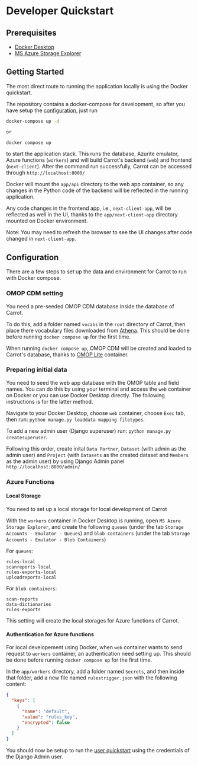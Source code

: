 # Developer Quickstart

## Prerequisites

- [Docker Desktop](https://www.docker.com/products/docker-desktop/)
- [MS Azure Storage Explorer](https://azure.microsoft.com/en-us/products/storage/storage-explorer/#Download-4)

## Getting Started

The most direct route to running the application locally is using the Docker quickstart.

The repository contains a docker-compose for development, so after you have setup the [configuration](#configuration), just run

```bash
docker-compose up -d

or

docker compose up
```

to start the application stack. This runs the database, Azurite emulator, Azure functions (`workers`) and will build Carrot's backend (`web`) and frontend (`next-client`). After the command run successfully, Carrot can be accessed through `http://localhost:8000/`

Docker will mount the `app/api` directory to the web app container, so any changes in the Python code of the backend will be reflected in the running application.

Any code changes in the frontend app, i.e., `next-client-app`, will be reflected as well in the UI, thanks to the `app/next-client-app` directory mounted on Docker environment.

Note: You may need to refresh the browser to see the UI changes after code changed in `next-client-app`.

## Configuration

There are a few steps to set up the data and environment for Carrot to run with Docker compose.

### OMOP CDM setting

You need a pre-seeded OMOP CDM database inside the database of Carrot.

To do this, add a folder named `vocabs` in the `root` directory of Carrot, then place there vocabulary files downloaded from [Athena](https://athena.ohdsi.org/vocabulary/list). This should be done before running `docker compose up` for the first time.

When running `docker compose up`, OMOP CDM will be created and loaded to Carrot's database, thanks to [OMOP Lite](https://github.com/andyrae/omop-lite/pkgs/container/omop-lite) container.

### Preparing initial data

You need to seed the web app database with the OMOP table and field names. You can do this by using your terminal and access the `web` container on Docker or you can use Docker Desktop directly. The following instructions is for the latter method.

Navigate to your Docker Desktop, choose `web` container, choose `Exec` tab, then run: `python manage.py loaddata mapping filetypes`.

To add a new admin user (Django superuser) run: `python manage.py createsuperuser`.

Following this order, create inital `Data Partner`, `Dataset` (with admin as the admin user) and `Project` (with `Datasets` as the created dataset and `Members` as the admin user) by using Django Admin panel `http://localhost:8000/admin/`

### Azure Functions

#### Local Storage

You need to set up a local storage for local development of Carrot

With the `workers` container in Docker Desktop is running, open `MS Azure Storage Explorer`, and create the following `queues` (under the tab `Storage Accounts - Emulator - Queues`) and `blob containers` (under the tab `Storage Accounts - Emulator - Blob Containers`)

For `queues`:

```
rules-local
scanreports-local
rules-exports-local
uploadreports-local
```

For `blob containers`:

```
scan-reports
data-dictionaries
rules-exports
```

This setting will create the local storages for Azure functions of Carrot.

#### Authentication for Azure functions

For local developement using Docker, when `web` container wants to send request to `workers` container, an authentication need setting up. This should be done before running `docker compose up` for the first time.

In the `app/workers` directory, add a folder named `Secrets`, and then inside that folder, add a new file named `rulestrigger.json` with the following content:

```json
{
  "keys": [
    {
      "name": "default",
      "value": "rules_key",
      "encrypted": false
    }
  ]
}
```

You should now be setup to run the [user quickstart](/mapper/user_guide/quickstart) using the credentials of the Django Admin user.
